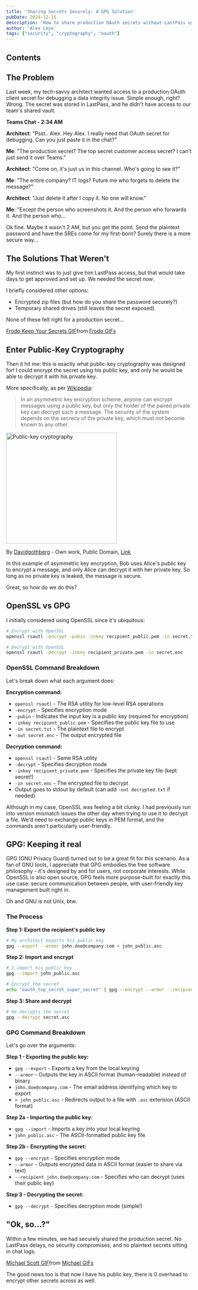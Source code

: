 ```yaml
---
title: 'Sharing Secrets Securely: A GPG Solution'
pubDate: 2024-12-15
description: 'How to share production OAuth secrets without LastPass using GPG public-key cryptography.'
author: 'Alex Leye'
tags: ["security", "cryptography", "oauth"]
---
```

## Contents

## The Problem

Last week, my tech-savvy architect wanted access to a production OAuth client secret for debugging a data integrity issue. Simple enough, right? Wrong. The secret was stored in LastPass, and he didn't have access to our team's shared vault.

**Teams Chat - 2:34 AM**

**Architect**: "Psst.. Alex. Hey Alex. I really need that OAuth secret for debugging. Can you just paste it in the chat?"

**Me**: "The production secret? The top secret customer access secret? I can't just send it over Teams."

**Architect**: "Come on, it's just us in this channel. Who's going to see it?"

**Me**: "The entire company? IT logs? Future me who forgets to delete the message?"

**Architect**: "Just delete it after I copy it. No one will know."

**Me**: "Except the person who screenshots it. And the person who forwards it. And the person who...

Ok fine. Maybe it wasn't 2 AM, but you get the point. Send the plaintext password and have the SREs come for my first-born? Surely there is a more secure way...

## The Solutions That Weren't

My first instinct was to just give him LastPass access, but that would take days to get approved and set up. We needed the secret *now*. 

I briefly considered other options:
- Encrypted zip files (but how do you share the password securely?)
- Temporary shared drives (still leaves the secret exposed)

None of these felt right for a production secret...

<div class="flex justify-center">
  <div class="tenor-gif-embed" data-postid="12907121" data-share-method="host" data-aspect-ratio="1.19205" data-width="300px"><a href="https://tenor.com/view/frodo-keep-your-secrets-alright-then-lotr-gif-12907121">Frodo Keep Your Secrets GIF</a>from <a href="https://tenor.com/search/frodo-gifs">Frodo GIFs</a></div>
</div>
<script type="text/javascript" async src="https://tenor.com/embed.js"></script>

## Enter Public-Key Cryptography

Then it hit me: this is exactly what public-key cryptography was designed for! I could encrypt the secret using his public key, and only he would be able to decrypt it with his private key.

More specifically, as per [Wikipedia](https://en.wikipedia.org/wiki/Public-key_cryptography):

> In an asymmetric key encryption scheme, anyone can encrypt messages using a public key, but only the holder of the paired private key can decrypt such a message. The security of the system depends on the secrecy of the private key, which must not become known to any other.

<div class="flex justify-center">
  <img src="/public_key_encryption.svg" alt="Public-key cryptography" width="300" />
</div>
<div class="flex justify-center">
<p class="text-center text-sm text-gray-600 mt-2">
  By <a href="//commons.wikimedia.org/wiki/User:Davidgothberg" title="User:Davidgothberg">Davidgothberg</a> - <span class="int-own-work" lang="en">Own work</span>, Public Domain, <a href="https://commons.wikimedia.org/w/index.php?curid=1028460">Link</a>
</p>
</div>

In this example of asymmetric key encryption, Bob uses Alice's public key to encrypt a message, and only Alice can decrypt it with her private key. So long as no private key is leaked, the message is secure.

Great, so how do we do this?

## OpenSSL vs GPG

I initially considered using OpenSSL since it's ubiquitous:

```bash
# Encrypt with OpenSSL
openssl rsautl -encrypt -pubin -inkey recipient_public.pem -in secret.txt -out secret.enc

# Decrypt with OpenSSL  
openssl rsautl -decrypt -inkey recipient_private.pem -in secret.enc
```

### OpenSSL Command Breakdown

Let's break down what each argument does:

**Encryption command:**
- `openssl rsautl` - The RSA utility for low-level RSA operations
- `-encrypt` - Specifies encryption mode
- `-pubin` - Indicates the input key is a public key (required for encryption)
- `-inkey recipient_public.pem` - Specifies the public key file to use
- `-in secret.txt` - The plaintext file to encrypt
- `-out secret.enc` - The output encrypted file

**Decryption command:**
- `openssl rsautl` - Same RSA utility
- `-decrypt` - Specifies decryption mode
- `-inkey recipient_private.pem` - Specifies the private key file (kept secret!)
- `-in secret.enc` - The encrypted file to decrypt
- Output goes to stdout by default (can add `-out decrypted.txt` if needed)


Although in my case, OpenSSL was feeling a bit clunky. I had previously run into version mismatch issues the other day when trying to use it to decrypt a file. We'd need to exchange public keys in PEM format, and the commands aren't particularly user-friendly.

## GPG: Keeping it real

GPG (GNU Privacy Guard) turned out to be a great fit for this scenario. As a fan of GNU tools, I appreciate that GPG embodies the free software philosophy - it's designed by and for users, not corporate interests. While OpenSSL is also open source, GPG feels more purpose-built for exactly this use case: secure communication between people, with user-friendly key management built right in.

Oh and GNU is not Unix, btw.

### The Process

**Step 1: Export the recipient's public key**
```bash
# My architect exports his public key
gpg --export --armor john.doe@company.com > john_public.asc
```

**Step 2: Import and encrypt**
```bash
# I import his public key
gpg --import john_public.asc

# Encrypt the secret
echo "oauth_top_secret_super_secret" | gpg --encrypt --armor --recipient john.doe@company.com > secret.asc
```

**Step 3: Share and decrypt**
```bash
# He decrypts the secret
gpg --decrypt secret.asc
```

### GPG Command Breakdown

Let's go over the arguments:

**Step 1 - Exporting the public key:**
- `gpg --export` - Exports a key from the local keyring
- `--armor` - Outputs the key in ASCII format (human-readable) instead of binary
- `john.doe@company.com` - The email address identifying which key to export
- `> john_public.asc` - Redirects output to a file with `.asc` extension (ASCII format)

**Step 2a - Importing the public key:**
- `gpg --import` - Imports a key into your local keyring
- `john_public.asc` - The ASCII-formatted public key file

**Step 2b - Encrypting the secret:**
- `gpg --encrypt` - Specifies encryption mode
- `--armor` - Outputs encrypted data in ASCII format (easier to share via text)
- `--recipient john.doe@company.com` - Specifies who can decrypt (uses their public key)

**Step 3 - Decrypting the secret:**
- `gpg --decrypt` - Specifies decryption mode (simple!)

## "Ok, so...?"

Within a few minutes, we had securely shared the production secret. No LastPass delays, no security compromises, and no plaintext secrets sitting in chat logs.

<div class="flex justify-center">
<div class="tenor-gif-embed" data-postid="25339857" data-share-method="host" data-aspect-ratio="1" data-width="300px"><a href="https://tenor.com/view/michael-scott-secrets-tell-each-other-gif-25339857">Michael Scott GIF</a>from <a href="https://tenor.com/search/michael-gifs">Michael GIFs</a></div>
</div>

The good news too is that now I have his public key, there is 0 overhead to encrypt other secrets across as well. 
